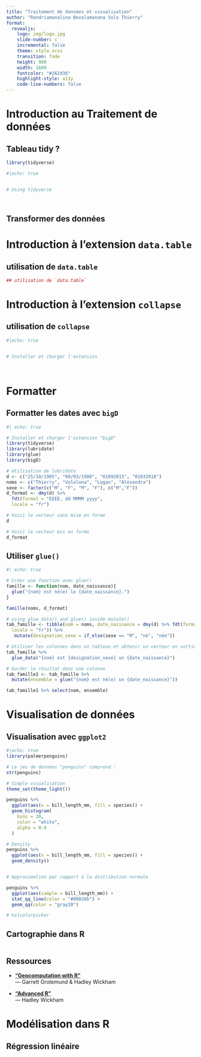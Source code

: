 ```yaml
---
title: "Traitement de données et visualisation"
author: "Randriamanalina Bevalamanana Solo Thierry"
format: 
  revealjs:
    logo: img/logo.jpg 
    slide-number: c
    incremental: false
    theme: style.scss
    transition: fade
    height: 900
    width: 1600
    fontcolor: "#262d36"
    highlight-style: a11y
    code-line-numbers: false
---
```


# Introduction au Traitement de données

## Tableau tidy ?

```r
library(tidyverse)

#|echo: true


# Using tidyverse




```

## Transformer des données {.scrollable}


# Introduction à l'extension `data.table`


## utilisation de `data.table`

```r
## utilisation de `data.table`


```




# Introduction à l'extension `collapse`


## utilisation de `collapse`

```r
#|echo: true


# Installer et charger l'extension




```


# Formatter

## Formatter les dates avec `bigD` {.scrollable}

```r
#| echo: true

# Installer et charger l'extension "bigD"
library(tidyverse)
library(lubridate)
library(glue)
library(bigD)

# Utilisation de lubridate 
d <- c("25/10/1985", "09/03/1988", "01092015", "01032018")
noms <- c("Thierry", "Vololona", "Logan", "Alexandra")
sexe <- factor(c("M", "F", "M", "F"), c("M","F"))
d_format <- dmy(d) %>%
  fdt(format = "EEEE, dd MMMM yyyy",
  locale = "fr")

# Voici le vecteur sans mise en forme
d

# Voici le vecteur mis en forme
d_format

```

## Utiliser `glue()` {.scrollable}

```r
#| echo: true

# Créer une fonction avec glue()
famille <- function(nom, date_naissance){
  glue("{nom} est né(e) le {date_naissance}.")
}

famille(noms, d_format)

# using glue_data() and glue() inside mutate()
tab_famille <- tibble(nom = noms, date_naissance = dmy(d) %>% fdt(format = "EEEE",
  locale = "fr")) %>% 
   mutate(designation_sexe = if_else(sexe == "M", "né", "née"))

# Utiliser les colonnes dans un tableau et obtenir un vecteur en sortie avec glu_data()
tab_famille %>% 
  glue_data("{nom} est {designation_sexe} un {date_naissance}") 

# Garder le résultat dans une colonne
tab_famille1 <- tab_famille %>% 
  mutate(ensemble = glue("{nom} est né(e) un {date_naissance}"))

tab_famille1 %>% select(nom, ensemble)

```


# Visualisation de données

## Visualisation avec `ggplot2` {.scrollable}

```r
#|echo: true
library(palmerpenguins)

# Le jeu de données "penguins" comprend :
str(penguins)

# Simple visualisation
theme_set(theme_light())

penguins %>%
  ggplot(aes(x = bill_length_mm, fill = species)) +
  geom_histogram(
    bins = 30,
    color = "white",
    alpha = 0.9
  )

# Density
penguins %>%
  ggplot(aes(x = bill_length_mm, fill = species)) +
  geom_density()


# Approximation par rapport à la distribution normale

penguins %>%
  ggplot(aes(sample = bill_length_mm)) +
  stat_qq_line(color = "#00026b") + 
  geom_qq(color = "gray20")

# hslcolorpicker

```

## Cartographie dans R

```r


```

## Ressources

-   [**"Geocomputation with R"**](https://geocompr.robinlovelace.net/)\
    --- Garrett Grolemund & Hadley Wickham

-   [**"Advanced R"**](https://adv-r.hadley.nz/)\
    --- Hadley Wickham


# Modélisation dans R

## Régression linéaire


